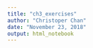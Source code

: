 ```yaml
---
title: "ch3_exercises"
author: "Christoper Chan"
date: "November 23, 2018"
output: html_notebook
---
```


